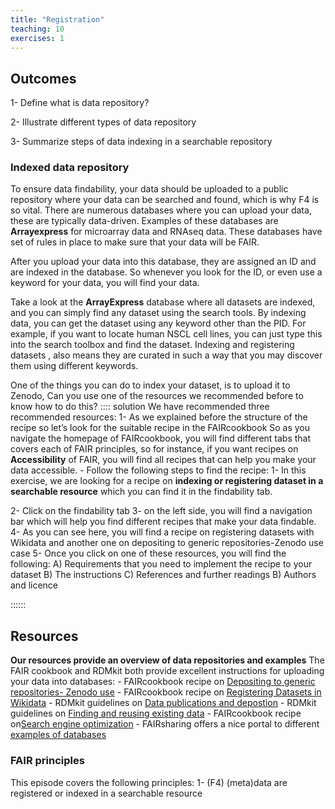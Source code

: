 ```yaml
---
title: "Registration"
teaching: 10
exercises: 1
---
```


::: callout
## Outcomes
1- Define what is data repository?

2- Illustrate different types of data repository

3- Summarize steps of data indexing in a searchable repository
:::

### Indexed data repository

To ensure data findability, your data should be uploaded to a public repository where your data can be searched and found, which is why F4 is so vital. There are numerous databases where you can upload your data, these are typically data-driven. 
Examples of these databases are **Arrayexpress** for microarray data and RNAseq data. These databases have set of rules in place to make sure that your data will be FAIR.

After you upload your data into this database, they are assigned an ID and are indexed in the database. So whenever you look for the ID, or even use a keyword for your data, you will find your data.

Take a look at the **ArrayExpress** database where all datasets are indexed, and you can simply find any dataset using the search tools. By indexing data, you can get the dataset using any keyword other than the PID. For example, if you want to locate human NSCL cell lines, you can just type this into the search toolbox and find the dataset. Indexing and registering datasets , also means they are curated in such a way that you may discover them using different keywords.


::::::: challenge
One of the things you can do to index your dataset, is to upload it to Zenodo, Can you use one of the resources we recommended before to know how to do this?
:::: solution
We have recommended three recommended resources:
1- 
As we explained before the structure of the recipe so let's look for the suitable recipe in the FAIRcookbook
So as you navigate the homepage of FAIRcookbook, you will find different tabs that covers each of FAIR principles, so for instance, if you want recipes on **Accessibility** of FAIR, you will find all recipes that can help you make your data accessible. 
- Follow the following steps to find the recipe:
1- In this exercise, we are looking for a recipe on **indexing or registering dataset in a searchable resource** which you can find it in the findability tab. 

2- Click on the findability tab
3- on the left side, you will find a navigation bar which will help you find different recipes that make your data findable. 
4- As you can see here, you will find a recipe on registering datasets with Wikidata and another one on depositing to generic repositories-Zenodo use case
5- Once you click on one of these resources, you will find the following:
A) Requirements that you need to implement the recipe to your dataset
B) The instructions 
C) References and further readings
B) Authors and licence
::::
::::::


::: callout
## Resources
**Our resources provide an overview of data repositories and examples**
The FAIR cookbook and RDMkit both provide excellent instructions for uploading your data into databases:
- FAIRcookbook recipe on [Depositing to generic repositories- Zenodo use](https://faircookbook.elixir-europe.org/content/recipes/findability/zenodo-deposition.html)
- FAIRcookbook recipe on [Registering Datasets in Wikidata](https://faircookbook.elixir-europe.org/content/recipes/findability/registeringDatasets.html)
- RDMkit guidelines on [Data publications and depostion](https://rdmkit.elixir-europe.org/data_publication)
- RDMkit guidelines on [Finding and reusing existing data](https://rdmkit.elixir-europe.org/existing_data)
- FAIRcookbook recipe on[Search engine optimization](https://faircookbook.elixir-europe.org/content/recipes/findability/seo.html)
- FAIRsharing offers a nice portal to different [examples of databases](https://fairsharing.org/search?fairsharingRegistry=Database&subjects=life%2520science&page=1)
:::

::: checklist
### FAIR principles
This episode covers the following principles:
1- (F4) (meta)data are registered or indexed in a searchable resource
:::
